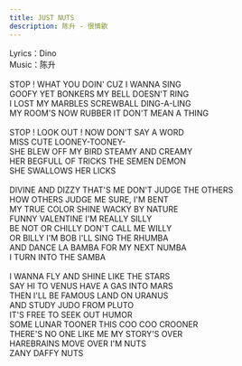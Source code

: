```yaml
---
title: JUST NUTS
description: 陈升 - 恨情歌
---
```


Lyrics：Dino<br />Music：陈升<br /><br />STOP ! WHAT YOU DOIN' CUZ I WANNA SING<br />GOOFY YET BONKERS MY BELL DOESN'T RING<br />I LOST MY MARBLES SCREWBALL DING-A-LING<br />MY ROOM'S NOW RUBBER IT DON'T MEAN A THING<br /><br />STOP ! LOOK OUT ! NOW DON'T SAY A WORD<br />MISS CUTE LOONEY-TOONEY-<br />SHE BLEW OFF MY BIRD STEAMY AND CREAMY<br />HER BEGFULL OF TRICKS THE SEMEN DEMON<br />SHE SWALLOWS HER LICKS<br /><br />DIVINE AND DIZZY THAT'S ME DON'T JUDGE THE OTHERS<br />HOW OTHERS JUDGE ME SURE, I'M BENT<br />MY TRUE COLOR SHINE WACKY BY NATURE<br />FUNNY VALENTINE I'M REALLY SILLY<br />BE NOT OR CHILLY DON'T CALL ME WILLY<br />OR BILLY I'M BOB I'LL SING THE RHUMBA<br />AND DANCE LA BAMBA FOR MY NEXT NUMBA<br />I TURN INTO THE SAMBA<br /><br />I WANNA FLY AND SHINE LIKE THE STARS<br />SAY HI TO VENUS HAVE A GAS INTO MARS<br />THEN I'LL BE FAMOUS LAND ON URANUS<br />AND STUDY JUDO FROM PLUTO<br />IT'S FREE TO SEEK OUT HUMOR<br />SOME LUNAR TOONER THIS COO COO CROONER<br />THERE'S NO ONE LIKE ME MY STORY'S OVER<br />HAREBRAINS MOVE OVER I'M NUTS<br />ZANY DAFFY NUTS